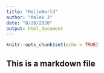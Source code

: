 ```yaml
---
title: "HelloWorld"
author: "Malek J"
date: "8/20/2020"
output: html_document
---
```


```r
knitr::opts_chunk$set(echo = TRUE)
```

## This is a markdown file








